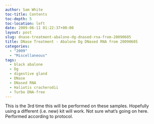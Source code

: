 ```yaml
---
author: Sam White
toc-title: Contents
toc-depth: 5
toc-location: left
date: 2009-06-11 01:22:37+00:00
layout: post
slug: dnase-treatment-abalone-dg-dnased-rna-from-20090605
title: DNase Treatment - Abalone Dg DNased RNA from 20090605
categories:
  - "2009"
  - "Miscellaneous"
tags:
  - black abalone
  - Dg
  - digestive gland
  - DNase
  - DNased RNA
  - Haliotis cracherodii
  - Turbo DNA-free
---
```


This is the 3rd time this will be performed on these samples. Hopefully using a different (i.e. new) kit will work. Not sure what's going on here. Performed according to protocol.
